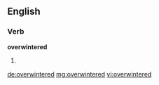 ==English==

===Verb===
'''overwintered'''

# {{past of|overwinter}}

[[de:overwintered]]
[[mg:overwintered]]
[[vi:overwintered]]